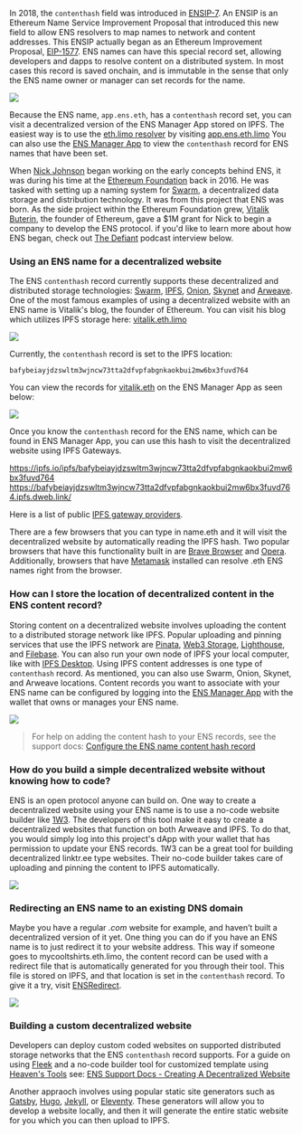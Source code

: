 In 2018, the `contenthash` field was introduced in [ENSIP-7](https://docs.ens.domains/ens-improvement-proposals/ensip-7-contenthash-field). An ENSIP is an Ethereum Name Service Improvement Proposal that introduced this new field to allow ENS resolvers to map names to network and content addresses. This ENSIP actually began as an Ethereum Improvement Proposal, [EIP-1577](https://eips.ethereum.org/EIPS/eip-1577). ENS names can have this special record set, allowing developers and dapps to resolve content on a distributed system. In most cases this record is saved onchain, and is immutable in the sense that only the ENS name owner or manager can set records for the name.

![](./content-hash-record.png)

Because the ENS name, `app.ens.eth`, has a `contenthash` record set, you can visit a decentralized version of the ENS Manager App stored on IPFS. The easiest way is to use the [eth.limo resolver](https://eth.limo/) by visiting [app.ens.eth.limo](https://app.ens.eth.limo) You can also use the [ENS Manager App](https://app.ens.domains/app.ens.eth?tab=records) to view the `contenthash` record for ENS names that have been set. 

When [Nick Johnson](https://twitter.com/nicksdjohnson) began working on the early concepts behind ENS, it was during his time at the [Ethereum Foundation](https://ethereum.org/en/foundation/) back in 2016. He was tasked with setting up a naming system for [Swarm](https://www.ethswarm.org/), a decentralized data storage and distribution technology. It was from this project that ENS was born. As the side project within the Ethereum Foundation grew, [Vitalik Buterin](https://twitter.com/VitalikButerin), the founder of Ethereum, gave a $1M grant for Nick to begin a company to develop the ENS protocol. if you'd like to learn more about how ENS began, check out [The Defiant](thedefiant.io) podcast interview below.

<Youtube src="2lU5YzI66aM" />

### Using an ENS name for a decentralized website ###

The ENS `contenthash` record currently supports these decentralized and distributed storage technologies: [Swarm](https://www.ethswarm.org/), [IPFS](https://www.ipfs.tech/), [Onion](https://www.torproject.org/), [Skynet](https://skynetlabs.com/) and [Arweave](https://www.arweave.org/). One of the most famous examples of using a decentralized website with an ENS name is Vitalik's blog, the founder of Ethereum. You can visit his blog which utilizes IPFS storage here: [vitalik.eth.limo](https://vitalik.eth.limo)

![](./vitalik-limo.png)

Currently, the `contenthash` record is set to the IPFS location:

`bafybeiayjdzswltm3wjncw73tta2dfvpfabgnkaokbui2mw6bx3fuvd764`

You can view the records for [vitalik.eth](https://app.ens.domains/vitalik.eth?tab=records) on the ENS Manager App as seen below:

![](./vitalik-records.png)

Once you know the `contenthash` record for the ENS name, which can be found in ENS Manager App, you can use this hash to visit the decentralized website using IPFS Gateways.

https://ipfs.io/ipfs/bafybeiayjdzswltm3wjncw73tta2dfvpfabgnkaokbui2mw6bx3fuvd764
https://bafybeiayjdzswltm3wjncw73tta2dfvpfabgnkaokbui2mw6bx3fuvd764.ipfs.dweb.link/

Here is a list of public [IPFS gateway providers](https://docs.ipfs.tech/concepts/ipfs-gateway/#gateway-providers).

There are a few browsers that you can type in name.eth and it will visit the decentralized website by automatically reading the IPFS hash. Two popular browsers that have this functionality built in are [Brave Browser](https://brave.com) and [Opera](https://opera.com). Additionally, browsers that have [Metamask](https://metamask.io) installed can resolve .eth ENS names right from the browser.

### How can I store the location of decentralized content in the ENS content record? ###

Storing content on a decentralized website involves uploading the content to a distributed storage network like IPFS. Popular uploading and pinning services that use the IPFS network are [Pinata](https://www.pinata.cloud/), [Web3 Storage](https://web3.storage/), [Lighthouse](https://www.lighthouse.storage/), and [Filebase](https://filebase.com/). You can also run your own node of IPFS  your local computer, like with [IPFS Desktop](https://docs.ipfs.tech/install/ipfs-desktop/). Using IPFS content addresses is one type of `contenthash` record. As mentioned, you can also use Swarm, Onion, Skynet, and Arweave locations. Content records you want to associate with your ENS name can be configured by logging into the [ENS Manager App](https://app.ens.domains) with the wallet that owns or manages your ENS name.

![](./ens-dweb-options.png)

> For help on adding the content hash to your ENS records, see the support docs: [Configure the ENS name content hash record](https://support.ens.domains/articles/7890637-create-a-decentralized-website#h_aeeb903a9a)

### How do you build a simple decentralized website without knowing how to code? ###

ENS is an open protocol anyone can build on. One way to create a decentralized website using your ENS name is to use a no-code website builder like [1W3](https://1w3.eth.limo/). The developers of this tool make it easy to create a decentralized websites that function on both Arweave and IPFS. To do that, you would simply log into this project's dApp with your wallet that has permission to update your ENS records. 1W3 can be a great tool for building decentralized linktr.ee type websites. Their no-code builder takes care of uploading and pinning the content to IPFS automatically.

![](./1w3.png)

### Redirecting an ENS name to an existing DNS domain ###

Maybe you have a regular *.com* website for example, and haven’t built a decentralized version of it yet. One thing you can do if you have an ENS name is to just redirect it to your website address. This way if someone goes to mycooltshirts.eth.limo, the content record can be used with a redirect file that is automatically generated for you through their tool. This file is stored on IPFS, and that location is set in the `contenthash` record. To give it a try, visit [ENSRedirect](https://ensredirect.xyz/).

![](./ensredirect.png)

### Building a custom decentralized website ###

Developers can deploy custom coded websites on supported distributed storage networks that the ENS `contenthash` record supports. For a guide on using [Fleek](https://fleek.co/) and a no-code builder tool for customized template using [Heaven's Tools](https://heavens.tools/) see: [ENS Support Docs - Creating A Decentralized Website](https://support.ens.domains/articles/7890637-create-a-decentralized-website#h_e0347613ca)

Another appraoch involves using popular static site generators such as [Gatsby](https://gatsbyjs.com), [Hugo](https://gohugo.io), [Jekyll](https://jekyllrb.com), or [Eleventy](https://11ty.dev). These generators will allow you to develop a website locally, and then it will generate the entire static website for you which you can then upload to IPFS.
